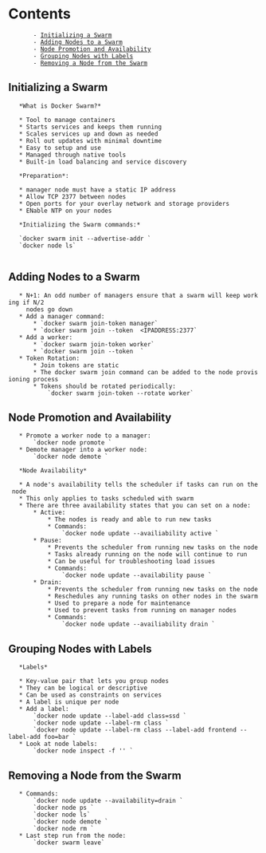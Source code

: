 = Contents =
        - [[#Initializing a Swarm|Initializing a Swarm]]
        - [[#Adding Nodes to a Swarm|Adding Nodes to a Swarm]]
        - [[#Node Promotion and Availability|Node Promotion and Availability]]
        - [[#Grouping Nodes with Labels|Grouping Nodes with Labels]]
        - [[#Removing a Node from the Swarm|Removing a Node from the Swarm]]

== Initializing a Swarm ==

    *What is Docker Swarm?*
    
    * Tool to manage containers
    * Starts services and keeps them running
    * Scales services up and down as needed
    * Roll out updates with minimal downtime
    * Easy to setup and use
    * Managed through native tools
    * Built-in load balancing and service discovery

    *Preparation*:
    
    * manager node must have a static IP address
    * Allow TCP 2377 between nodes
    * Open ports for your overlay network and storage providers
    * ENable NTP on your nodes

    *Initializing the Swarm commands:*
    
    `docker swarm init --advertise-addr <IPADDRESS>`
    `docker node ls`
    
== Adding Nodes to a Swarm ==

    * N+1: An odd number of managers ensure that a swarm will keep working if N/2 
      nodes go down
    * Add a manager command:
        * `docker swarm join-token manager`
        * `docker swarm join --token <TOKEN> <IPADDRESS:2377`
    * Add a worker:
        * `docker swarm join-token worker`
        * `docker swarm join --token <TOKEN> <IPADDRESS:2377>`
    * Token Rotation:
        * Join tokens are static
        * The docker swarm join command can be added to the node provisioning process
        * Tokens should be rotated periodically:
            `docker swarm join-token --rotate worker`

== Node Promotion and Availability ==

    * Promote a worker node to a manager:
        `docker node promote <WORKER>`
    * Demote manager into a worker node:
        `docker node demote <MANAGER>`

    *Node Availability*
    
    * A node's availability tells the scheduler if tasks can run on the node
    * This only applies to tasks scheduled with swarm
    * There are three availability states that you can set on a node:
        * Active:
            * The nodes is ready and able to run new tasks
            * Commands:
                `docker node update --availiability active <NODE>`
        * Pause:
            * Prevents the scheduler from running new tasks on the node
            * Tasks already running on the node will continue to run
            * Can be useful for troubleshooting load issues
            * Commands:
                `docker node update --availability pause <NODE>`
        * Drain:
            * Prevents the scheduler from running new tasks on the node
            * Reschedules any running tasks on other nodes in the swarm
            * Used to prepare a node for maintenance
            * Used to prevent tasks from running on manager nodes
            * Commands:
                `docker node update --availiability drain <NODE>`

== Grouping Nodes with Labels ==

    *Labels*
   
    * Key-value pair that lets you group nodes
    * They can be logical or descriptive
    * Can be used as constraints on services
    * A label is unique per node
    * Add a label:
        `docker node update --label-add class=ssd <NODE>`
        `docker node update --label-rm class <NODE>`
        `docker node update --label-rm class --label-add frontend --label-add foo=bar <NODE>`
    * Look at node labels:
        `docker node inspect -f '{{index .Spec.Labels}}' <NODE>`

== Removing a Node from the Swarm ==

    * Commands:
        `docker node update --availability=drain <NODE>`
        `docker node ps <NODE>`
        `docker node ls`
        `docker node demote <NODE>`
        `docker node rm <NODE>`
    * Last step run from the node:
        `docker swarm leave`
